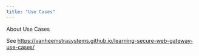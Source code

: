```yaml
---
title: "Use Cases"
---
```


About Use Cases

See <https://vanheemstrasystems.github.io/learning-secure-web-gateway-use-cases/>
